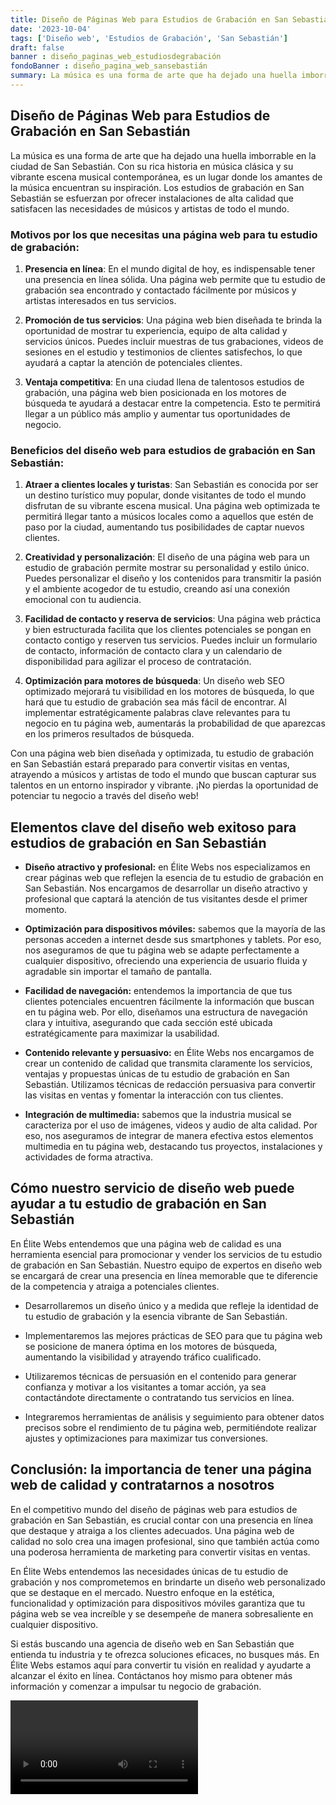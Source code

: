 ```yaml
---
title: Diseño de Páginas Web para Estudios de Grabación en San Sebastián
date: '2023-10-04'
tags: ['Diseño web', 'Estudios de Grabación', 'San Sebastián']
draft: false
banner : diseño_paginas_web_estudiosdegrabación
fondoBanner : diseño_pagina_web_sansebastián
summary: La música es una forma de arte que ha dejado una huella imborrable en la ciudad de San Sebastián. Con su rica historia en música clásica y su vibrante escena musical contemporánea, es un lugar donde los amantes de la música encuentran su inspiración. Los estudios de grabación en San Sebastián se esfuerzan por ofrecer instalaciones de alta calidad que satisfacen las necesidades de músicos y artistas de todo el mundo.
---
```


## **Diseño de Páginas Web para Estudios de Grabación en San Sebastián**

La música es una forma de arte que ha dejado una huella imborrable en la ciudad de San Sebastián. Con su rica historia en música clásica y su vibrante escena musical contemporánea, es un lugar donde los amantes de la música encuentran su inspiración. Los estudios de grabación en San Sebastián se esfuerzan por ofrecer instalaciones de alta calidad que satisfacen las necesidades de músicos y artistas de todo el mundo.

### Motivos por los que necesitas una página web para tu estudio de grabación:

1. **Presencia en línea**: En el mundo digital de hoy, es indispensable tener una presencia en línea sólida. Una página web permite que tu estudio de grabación sea encontrado y contactado fácilmente por músicos y artistas interesados en tus servicios.

2. **Promoción de tus servicios**: Una página web bien diseñada te brinda la oportunidad de mostrar tu experiencia, equipo de alta calidad y servicios únicos. Puedes incluir muestras de tus grabaciones, videos de sesiones en el estudio y testimonios de clientes satisfechos, lo que ayudará a captar la atención de potenciales clientes.

3. **Ventaja competitiva**: En una ciudad llena de talentosos estudios de grabación, una página web bien posicionada en los motores de búsqueda te ayudará a destacar entre la competencia. Esto te permitirá llegar a un público más amplio y aumentar tus oportunidades de negocio.

### Beneficios del diseño web para estudios de grabación en San Sebastián:

1. **Atraer a clientes locales y turistas**: San Sebastián es conocida por ser un destino turístico muy popular, donde visitantes de todo el mundo disfrutan de su vibrante escena musical. Una página web optimizada te permitirá llegar tanto a músicos locales como a aquellos que estén de paso por la ciudad, aumentando tus posibilidades de captar nuevos clientes.

2. **Creatividad y personalización**: El diseño de una página web para un estudio de grabación permite mostrar su personalidad y estilo único. Puedes personalizar el diseño y los contenidos para transmitir la pasión y el ambiente acogedor de tu estudio, creando así una conexión emocional con tu audiencia.

3. **Facilidad de contacto y reserva de servicios**: Una página web práctica y bien estructurada facilita que los clientes potenciales se pongan en contacto contigo y reserven tus servicios. Puedes incluir un formulario de contacto, información de contacto clara y un calendario de disponibilidad para agilizar el proceso de contratación.

4. **Optimización para motores de búsqueda**: Un diseño web SEO optimizado mejorará tu visibilidad en los motores de búsqueda, lo que hará que tu estudio de grabación sea más fácil de encontrar. Al implementar estratégicamente palabras clave relevantes para tu negocio en tu página web, aumentarás la probabilidad de que aparezcas en los primeros resultados de búsqueda.

Con una página web bien diseñada y optimizada, tu estudio de grabación en San Sebastián estará preparado para convertir visitas en ventas, atrayendo a músicos y artistas de todo el mundo que buscan capturar sus talentos en un entorno inspirador y vibrante. ¡No pierdas la oportunidad de potenciar tu negocio a través del diseño web!

<GifSeo />

<Cta />

## Elementos clave del diseño web exitoso para estudios de grabación en San Sebastián

- **Diseño atractivo y profesional:** en Élite Webs nos especializamos en crear páginas web que reflejen la esencia de tu estudio de grabación en San Sebastián. Nos encargamos de desarrollar un diseño atractivo y profesional que captará la atención de tus visitantes desde el primer momento.

- **Optimización para dispositivos móviles:** sabemos que la mayoría de las personas acceden a internet desde sus smartphones y tablets. Por eso, nos aseguramos de que tu página web se adapte perfectamente a cualquier dispositivo, ofreciendo una experiencia de usuario fluida y agradable sin importar el tamaño de pantalla.

- **Facilidad de navegación:** entendemos la importancia de que tus clientes potenciales encuentren fácilmente la información que buscan en tu página web. Por ello, diseñamos una estructura de navegación clara y intuitiva, asegurando que cada sección esté ubicada estratégicamente para maximizar la usabilidad.

- **Contenido relevante y persuasivo:** en Élite Webs nos encargamos de crear un contenido de calidad que transmita claramente los servicios, ventajas y propuestas únicas de tu estudio de grabación en San Sebastián. Utilizamos técnicas de redacción persuasiva para convertir las visitas en ventas y fomentar la interacción con tus clientes.

- **Integración de multimedia:** sabemos que la industria musical se caracteriza por el uso de imágenes, videos y audio de alta calidad. Por eso, nos aseguramos de integrar de manera efectiva estos elementos multimedia en tu página web, destacando tus proyectos, instalaciones y actividades de forma atractiva.

## Cómo nuestro servicio de diseño web puede ayudar a tu estudio de grabación en San Sebastián

En Élite Webs entendemos que una página web de calidad es una herramienta esencial para promocionar y vender los servicios de tu estudio de grabación en San Sebastián. Nuestro equipo de expertos en diseño web se encargará de crear una presencia en línea memorable que te diferencie de la competencia y atraiga a potenciales clientes.

- Desarrollaremos un diseño único y a medida que refleje la identidad de tu estudio de grabación y la esencia vibrante de San Sebastián.

- Implementaremos las mejores prácticas de SEO para que tu página web se posicione de manera óptima en los motores de búsqueda, aumentando la visibilidad y atrayendo tráfico cualificado.

- Utilizaremos técnicas de persuasión en el contenido para generar confianza y motivar a los visitantes a tomar acción, ya sea contactándote directamente o contratando tus servicios en línea.

- Integraremos herramientas de análisis y seguimiento para obtener datos precisos sobre el rendimiento de tu página web, permitiéndote realizar ajustes y optimizaciones para maximizar tus conversiones.

## Conclusión: la importancia de tener una página web de calidad y contratarnos a nosotros

En el competitivo mundo del diseño de páginas web para estudios de grabación en San Sebastián, es crucial contar con una presencia en línea que destaque y atraiga a los clientes adecuados. Una página web de calidad no solo crea una imagen profesional, sino que también actúa como una poderosa herramienta de marketing para convertir visitas en ventas.

En Élite Webs entendemos las necesidades únicas de tu estudio de grabación y nos comprometemos en brindarte un diseño web personalizado que se destaque en el mercado. Nuestro enfoque en la estética, funcionalidad y optimización para dispositivos móviles garantiza que tu página web se vea increíble y se desempeñe de manera sobresaliente en cualquier dispositivo.

Si estás buscando una agencia de diseño web en San Sebastián que entienda tu industria y te ofrezca soluciones eficaces, no busques más. En Élite Webs estamos aquí para convertir tu visión en realidad y ayudarte a alcanzar el éxito en línea. Contáctanos hoy mismo para obtener más información y comenzar a impulsar tu negocio de grabación.

<Video />

<CtaBot job='Estudios de Grabación' city='San Sebastián'/>

<Gmaps query='San Sebastián+españa+maps' />
